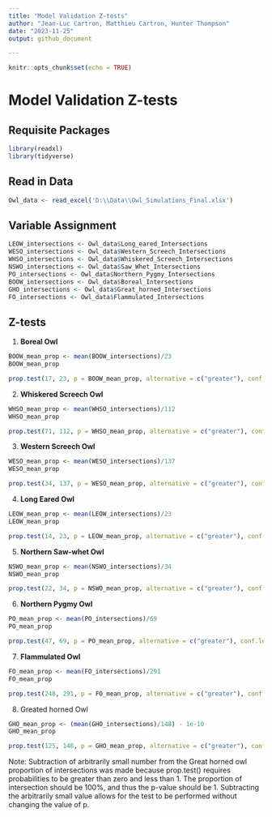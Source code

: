 ```yaml
---
title: "Model Validation Z-tests"
author: "Jean-Luc Cartron, Matthieu Cartron, Hunter Thompson"
date: "2023-11-25"
output: github_document

---
```


```r
knitr::opts_chunk$set(echo = TRUE)
```

# Model Validation Z-tests

## Requisite Packages

```r
library(readxl)
library(tidyverse)

```

## Read in Data

```r
Owl_data <- read_excel('D:\\Data\\Owl_Simulations_Final.xlsx')

```

## Variable Assignment


```r
LEOW_intersections <- Owl_data$Long_eared_Intersections
WESO_intersections <- Owl_data$Western_Screech_Intersections
WHSO_intersections <- Owl_data$Whiskered_Screech_Intersections
NSWO_intersections <- Owl_data$Saw_Whet_Intersections
PO_intersections <- Owl_data$Northern_Pygmy_Intersections
BOOW_intersections <- Owl_data$Boreal_Intersections
GHO_intersections <- Owl_data$Great_horned_Intersections
FO_intersections <- Owl_data$Flammulated_Intersections
```


## Z-tests

1. **Boreal Owl**

```r
BOOW_mean_prop <- mean(BOOW_intersections)/23
BOOW_mean_prop

prop.test(17, 23, p = BOOW_mean_prop, alternative = c("greater"), conf.level = 0.95, correct = TRUE)
```
2. **Whiskered Screech Owl**

```r
WHSO_mean_prop <- mean(WHSO_intersections)/112
WHSO_mean_prop

prop.test(71, 112, p = WHSO_mean_prop, alternative = c("greater"), conf.level = 0.95, correct = TRUE)
```

3. **Western Screech Owl**

```r
WESO_mean_prop <- mean(WESO_intersections)/137
WESO_mean_prop

prop.test(34, 137, p = WESO_mean_prop, alternative = c("greater"), conf.level = 0.95, correct = TRUE)
```

4. **Long Eared Owl**

```r
LEOW_mean_prop <- mean(LEOW_intersections)/23
LEOW_mean_prop

prop.test(14, 23, p = LEOW_mean_prop, alternative = c("greater"), conf.level = 0.95, correct = TRUE)
```

5. **Northern Saw-whet Owl**

```r
NSWO_mean_prop <- mean(NSWO_intersections)/34
NSWO_mean_prop

prop.test(22, 34, p = NSWO_mean_prop, alternative = c("greater"), conf.level = 0.95, correct = TRUE)
```
6. **Northern Pygmy Owl**

```r
PO_mean_prop <- mean(PO_intersections)/69
PO_mean_prop

prop.test(47, 69, p = PO_mean_prop, alternative = c("greater"), conf.level = 0.95, correct = TRUE)
```
7. **Flammulated Owl**

```r
FO_mean_prop <- mean(FO_intersections)/291
FO_mean_prop

prop.test(248, 291, p = FO_mean_prop, alternative = c("greater"), conf.level = 0.95, correct = TRUE)
```
8. Greated horned Owl

```r
GHO_mean_prop <- (mean(GHO_intersections)/148) - 1e-10
GHO_mean_prop

prop.test(125, 148, p = GHO_mean_prop, alternative = c("greater"), conf.level = 0.95, correct = TRUE)

```
Note: Subtraction of arbitrarily small number from the Great horned owl proportion of intersections was made because prop.test() requires probabilities to be greater than zero and less than 1. The proportion of intersection should be 100%, and thus the p-value should be 1. Subtracting the arbitrarily small value allows for the test to be performed without changing the value of p.










